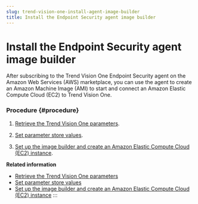 ```yaml
---
slug: trend-vision-one-install-agent-image-builder
title: Install the Endpoint Security agent image builder
---
```

# Install the Endpoint Security agent image builder

After subscribing to the Trend Vision One Endpoint Security agent on the Amazon Web Services (AWS) marketplace, you can use the agent to create an Amazon Machine Image (AMI) to start and connect an Amazon Elastic Compute Cloud (EC2) to Trend Vision One.

### Procedure {#procedure}

1.  [Retrieve the Trend Vision One parameters](retrieve-v1-parameters.mdx).

2.  [Set parameter store values](set-parameter-store-values.mdx).

3.  [Set up the image builder and create an Amazon Elastic Compute Cloud (EC2) instance](image-builder-ec2-instance.mdx).

**Related information**

- [Retrieve the Trend Vision One parameters](retrieve-v1-parameters.mdx)
- [Set parameter store values](set-parameter-store-values.mdx)
- [Set up the image builder and create an Amazon Elastic Compute Cloud (EC2) instance](image-builder-ec2-instance.mdx)
:::
